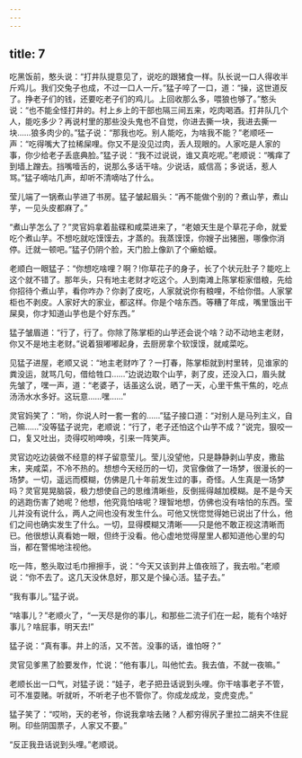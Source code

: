```yaml
---
---
---
```

title: 7
---



吃黑饭前，憨头说：“打井队提意见了，说吃的跟猪食一样。队长说一口人得收半斤鸡儿。我们交兔子也成，不过一口人一斤。”猛子啐了一口，道：“操，这世道反了。挣老子们的钱，还要吃老子们的鸡儿。上回收那么多，喂狼也够了。”憨头说：“也不能全怪打井的。村上乡上的干部也隔三间五来，吃肉喝酒。打井队几个人，能吃多少？再说村里的那些没头鬼也不自觉，你进去撕一块，我进去撕一块……狼多肉少的。”猛子说：“那我也吃。别人能吃，为啥我不能？”老顺呸一声：“吃得嘴大了拉稀屎哩。你又不是没见过肉，丢人现眼的。人家吃是人家的事，你少给老子丢底典脸。”猛子说：“我不过说说，谁又真吃呢。”老顺说：“嘴痒了到墙上蹭去。挡嘴噎舌的，说那么多话干啥。少说话，威信高；多说话，惹人骂。”猛子嘀咕几声，却听不清嘀咕了什么。

莹儿端了一锅煮山芋进了书房。猛子皱起眉头：“再不能做个别的？煮山芋，煮山芋，一见头皮都麻了。”

“煮山芋怎么了？”灵官妈拿着盐碟和咸菜进来了，“老娘天生是个草花子命，就爱吃个煮山芋。不想吃就吃馍馍去，才蒸的。我蒸馍馍，你嫂子出猪圈，哪像你消停。迁就一顿吧。”猛子仍阴个脸，天门脸上像趴了个癞蛤蟆。

老顺白一眼猛子：“你想吃啥哩？啊？!你草花子的身子，长了个状元肚子？能吃上这个就不错了。那年头，只有地主老财才吃这个。人到南滩上陈掌柜家借粮，先给你招待个煮山芋，看你咋办？你剥了皮吃，人家就说你有粮哩，不给你借。人家掌柜也不剥皮。人家好大的家业，都这样。你是个啥东西。等糟了年成，嘴里饿出干屎臭，你才知道山芋也是个好东西。”

猛子皱眉道：“行了，行了。你除了陈掌柜的山芋还会说个啥？动不动地主老财，你又不是地主老财。”说着狠嘟嘟起身，去厨房拿个软馍馍，就咸菜吃。

见猛子进屋，老顺又说：“地主老财咋了？一打春，陈掌柜就到村里转，见谁家的粪没运，就骂几句，借给牲口……”边说边取个山芋，剥了皮，还没入口，眉头就先皱了，嘿一声，道：“老婆子，话虽这么说，晒了一天，心里干焦干焦的，吃点汤汤水水多好。这玩意……嘿……”

灵官妈笑了：“哟，你说人时一套一套的……”猛子接口道：“对别人是马列主义，自己嘛……”没等猛子说完，老顺说：“行了，老子还怕这个山芋不成？”说完，狠咬一口，复又吐出，烫得哎哟呻唤，引来一阵笑声。

灵官边吃边装做不经意的样子留意莹儿。莹儿没望他，只是静静剥山芋皮，撒盐末，夹咸菜，不冷不热的。想想今天经历的一切，灵官像做了一场梦，很漫长的一场梦。一切，遥远而模糊，仿佛是几十年前发生过的事，奇怪。人生真是一场梦吗？灵官晃晃脑袋，极力想使自己的思维清晰些，反倒摇得越加模糊。是不是今天的逃跑伤害了她呢？他想，他究竟怕啥呢？理智地想，仿佛也没有啥怕的东西。莹儿并没有说什么，两人之间也没有发生什么。可他又恍惚觉得她已说出了什么，他们之间也确实发生了什么。一切，显得模糊又清晰——只是他不敢正视这清晰而已。他很想认真看她一眼，但终于没看。他心虚地觉得屋里人都知道他心里的勾当，都在警惕地注视他。

吃一阵，憨头取过毛巾擦擦手，说：“今天又该到井上值夜班了，我去啦。”老顺说：“你不去了。这几天没休息好，那又是个操心活。猛子去。”

“我有事儿。”猛子说。

“啥事儿？”老顺火了，“一天尽是你的事儿，和那些二流子们在一起，能有个啥好事儿？啥屁事，明天去!”

猛子说：“真有事。井上的活，又不苦。没事的话，谁怕呀？”

灵官见爹黑了脸要发作，忙说：“他有事儿，叫他忙去。我去值，不就一夜嘛。”

老顺长出一口气，对猛子说：“娃子，老子把丑话说到头哩。你干啥事老子不管，可不准耍赌。听就听，不听老子也不管你了。你成龙成龙，变虎变虎。”

猛子笑了：“哎哟，天的老爷，你说我拿啥去赌？人都穷得尻子里拉二胡夹不住屁咧。印些阴国票子，人家又不要。”

“反正我丑话说到头哩。”老顺说。